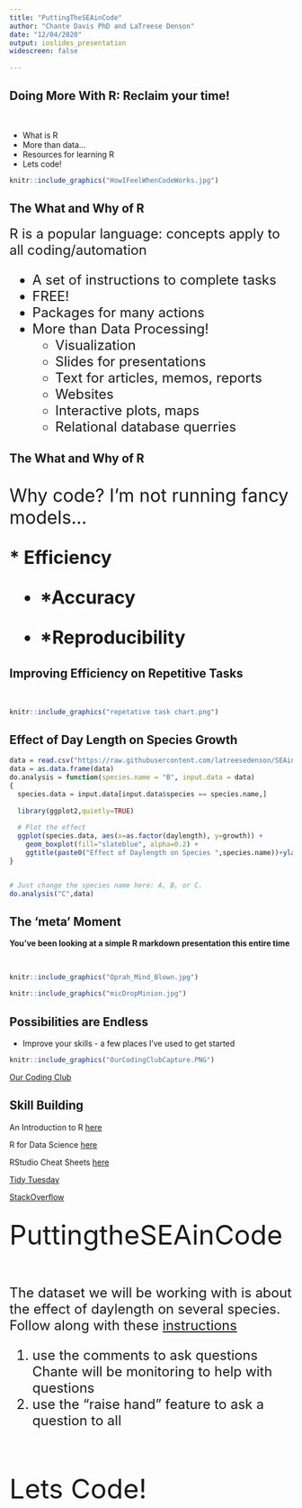 ```yaml
---
title: "PuttingTheSEAinCode"
author: "Chante Davis PhD and LaTreese Denson"
date: "12/04/2020"
output: ioslides_presentation
widescreen: false  
   
---
```


## Doing More With R: Reclaim your time!
<br>
<div class = "blue">
* What is R  
* More than data...  
* Resources for learning R  
* Lets code!

<div class ="centered">
```r
knitr::include_graphics("HowIFeelWhenCodeWorks.jpg")
```
</div></b>
</font>

## The What and Why of R
<font size="5.5">
R is a popular language: concepts apply to all coding/automation

  <div class = "blue">
   * A set of instructions to complete tasks  
   * FREE!  
   * Packages for many actions
   * More than Data Processing!
       - Visualization  
       - Slides for presentations  
       - Text for articles, memos, reports  
       - Websites
       - Interactive plots, maps
       - Relational database querries
        
</div></b>
</font>

## The What and Why of R
<br>
<font size="6.5">Why code? I'm not running fancy models...  
 
<div class ="centered"><div class = "blue"><b>
* Efficiency   

* *Accuracy   

* *Reproducibility  

</div></b>
 </font>

## Improving Efficiency on Repetitive Tasks
<br>
<div class="centered">
```r

knitr::include_graphics("repetative task chart.png")

```

</div>
## Effect of Day Length on Species Growth
```r
data = read.csv("https://raw.githubusercontent.com/latreesedenson/SEAinCode/main/growth_data.csv")
data = as.data.frame(data)
do.analysis = function(species.name = "B", input.data = data)
{
  species.data = input.data[input.data$species == species.name,]
  
  library(ggplot2,quietly=TRUE)
  
  # Plot the effect
  ggplot(species.data, aes(x=as.factor(daylength), y=growth)) +
    geom_boxplot(fill="slateblue", alpha=0.2) +
    ggtitle(paste0("Effect of Daylength on Species ",species.name))+ylab("Growth (wt)")+ xlab("Day Length Category") +theme(plot.title = element_text(hjust = 0.5))
}


# Just change the species name here: A, B, or C.
do.analysis("C",data)
```

## The 'meta' Moment

<div class="centered"><b>
You've been looking at a simple R markdown presentation this entire time 
</div></b>
<br>
<div class="columns-2">
```r
knitr::include_graphics("Oprah_Mind_Blown.jpg")
```

```r
knitr::include_graphics("micDropMinion.jpg")
```

## Possibilities are Endless

- Improve your skills - a few places I've used to get started  

<div class="centered">
```r
knitr::include_graphics("OurCodingClubCapture.PNG")
```

[Our Coding Club ](https://ourcodingclub.github.io/)


## Skill Building
<div class ="centered">
An Introduction to R [here](https://cran.r-project.org/)

R for Data Science [here](http://r4ds.had.co.nz/)

RStudio Cheat Sheets [here](https://www.rstudio.com/resources/cheatsheets/)

[Tidy Tuesday](https://github.com/rfordatascience/tidytuesday)

[StackOverflow](https://stackoverflow.com/questions/tagged/r)


## 

<div class="centered">
<font size="8.5">PuttingtheSEAinCode  
<br>
<font size="5.5">The dataset we will be working with is about the effect of daylength on several species.
Follow along with these [instructions](https://latreesedenson.github.io/PuttingTheSEAInCode/SEAInCodeRIntro2.html)
</div></b>

1) use the comments to ask questions Chante will be monitoring to help with questions
2) use the "raise hand" feature to ask a question to all

<br>
<div class = "centered">
<font size="8.5"> Lets Code!

</div>
